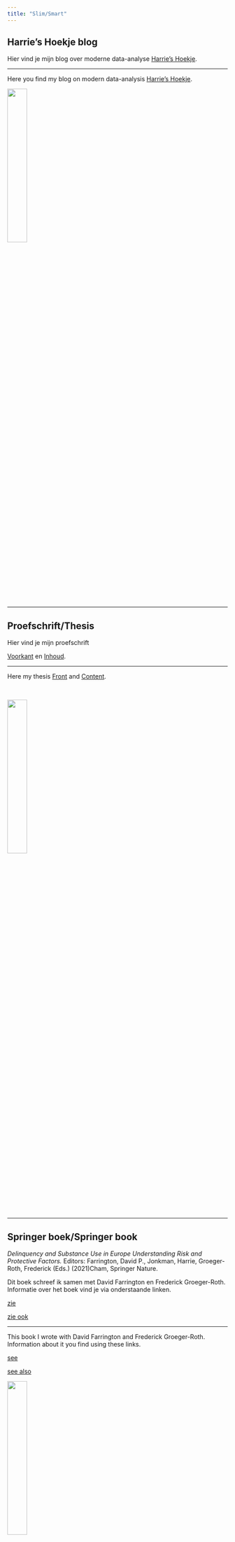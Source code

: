 ```yaml
---
title: "Slim/Smart"
---
```


## Harrie's Hoekje blog

Hier vind je mijn blog over moderne data-analyse [Harrie's Hoekje](https://harrieshoekjequarto.netlify.app/).

----

Here you find my blog on modern data-analysis [Harrie's Hoekje](https://harrieshoekjequarto.netlify.app/).

![](img/Screenshot2.png){width=30%}

----

## Proefschrift/Thesis

Hier vind je mijn proefschrift

[Voorkant](documents/harrie_omslag.pdf) en [Inhoud](documents/harrie_inhoud.pdf).

----

Here my thesis [Front](documents/harrie_omslag.pdf) and [Content](documents/harrie_inhoud.pdf).

<br>

![](img/Screenshot3.png){width="30%"}

----

## Springer boek/Springer book

*Delinquency and Substance Use in Europe Understanding Risk and Protective Factors.* Editors: Farrington, David P., Jonkman, Harrie, Groeger-Roth, Frederick (Eds.) (2021)Cham, Springer Nature.

Dit boek schreef ik samen met David Farrington en Frederick Groeger-Roth. Informatie over het boek vind je via onderstaande linken.

[zie](https://www.springer.com/gp/book/9783030584412)

[zie ook](https://link.springer.com/book/10.1007%2F978-3-030-58442-9)

----

This book I wrote with David Farrington and Frederick Groeger-Roth. Information about it you find using these links.

[see](https://www.springer.com/gp/book/9783030584412)

[see also](https://link.springer.com/book/10.1007%2F978-3-030-58442-9)


![](img/Screenshot4.png){width="30%"}

----

## Andere producten/Other products

Hier komen enkele projecten waar ik dit jaar aan werk. Hier is er vast een. Dit open-source boek maakte ik onlangs (februari 2023) van workshops die door het NSC-R zijn gemaakt [ttbook](https:ttbook.netlify.app).

----

Here will come other project on which I work this year. Here you see allready one. This is an open-source book I recently made (Februari 2023) of workshops given by the NSC-R team [ttbook](https:ttbook.netlify.app).